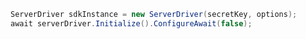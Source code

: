 ```csharp
ServerDriver sdkInstance = new ServerDriver(secretKey, options);
await serverDriver.Initialize().ConfigureAwait(false);
```
